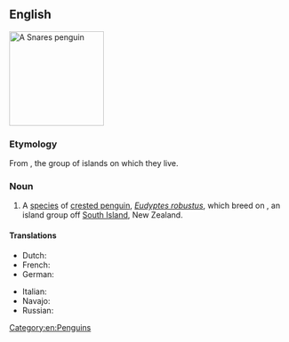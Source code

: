 ==English==
{{wikipedia|Snares Penguin}}
[[Image:SnaresPenguin (Mattern) large.jpg|170px|right|thumb|A Snares penguin]]
{{wikispecies|Eudyptes robustus}}

===Etymology===
From {{w|The Snares}}, the group of islands on which they live.

===Noun===
{{en-noun}}

# A [[species]] of [[crested penguin]], ''[[Eudyptes robustus]]'', which breed on {{w|The Snares}}, an island group off [[South Island]], New Zealand.

====Translations====
{{trans-top|Penguin}}
* Dutch: {{t|nl|snareskuifpinguïn|m}}
* French: {{t+|fr|gorfou des Snares|m}}
* German: {{t+|de|Snaresinselpinguin|m}}
{{trans-mid}}
* Italian: {{t|it|pinguino delle Snares|m}}
* Navajo: {{t|nv|Shádiʼááhjí Łeesdísí Bikéyahdę́ę́ʼ tsídii naʼałkʼaiʼí}}
* Russian: {{t|ru|снэ́рский хохла́тый пингви́н|m}}
{{trans-bottom}}
[[Category:en:Penguins]]